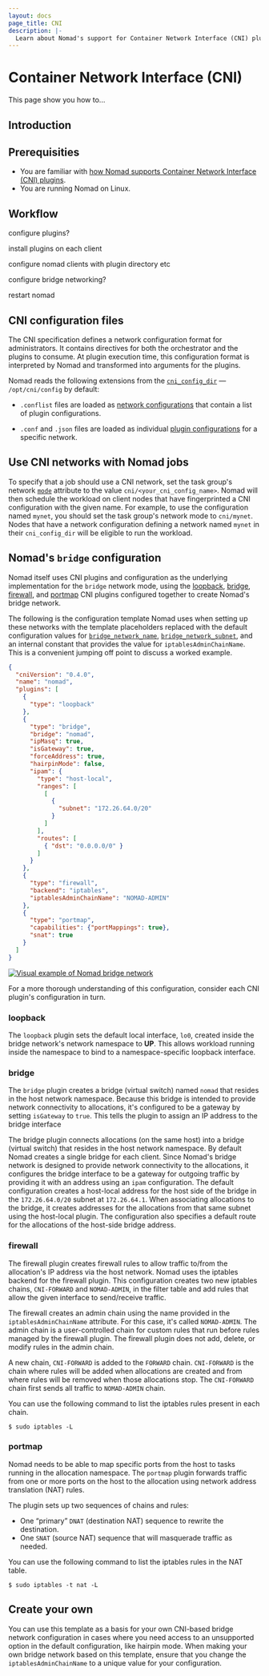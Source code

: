 ```yaml
---
layout: docs
page_title: CNI
description: |-
  Learn about Nomad's support for Container Network Interface (CNI) plugins, Nomad's bridge configuration, how to configure CNI plugins, and how to use CNI networks with Nomad jobs. 
---
```


# Container Network Interface (CNI)

This page show you how to...

## Introduction

## Prerequisities

- You are familiar with [how Nomad supports Container Network Interface (CNI) plugins](/nomad/docs/networking/index.mdx#container-network-interface-plugins).
- You are running Nomad on Linux.

## Workflow

configure plugins?

install plugins on each client

configure nomad clients with plugin directory etc

configure bridge networking?

restart nomad

## CNI configuration files

The CNI specification defines a network configuration format for administrators.
It contains directives for both the orchestrator and the plugins to consume.
At plugin execution time, this configuration format is interpreted by Nomad
and transformed into arguments for the plugins.

Nomad reads the following extensions from the [`cni_config_dir`](/nomad/docs/configuration/client#cni_config_dir) — `/opt/cni/config` by default:

* `.conflist` files are loaded as [network
  configurations](https://github.com/containernetworking/cni/blob/main/SPEC.md#configuration-format) that contain a list of plugin  configurations.

* `.conf` and `.json` files are loaded as individual [plugin
  configurations](https://github.com/containernetworking/cni/blob/main/SPEC.md#plugin-configuration-objects) for a specific network.

## Use CNI networks with Nomad jobs

To specify that a job should use a CNI network, set the task group's
network [`mode`](/nomad/docs/job-specification/network#mode) attribute to the value `cni/<your_cni_config_name>`.
Nomad will then schedule the workload on client nodes that have fingerprinted a
CNI configuration with the given name. For example, to use the configuration
named `mynet`, you should set the task group's network mode to `cni/mynet`.
Nodes that have a network configuration defining a network named `mynet` in
their `cni_config_dir` will be eligible to run the workload.

## Nomad's `bridge` configuration

Nomad itself uses CNI plugins and configuration as the underlying implementation
for the `bridge` network mode, using the [loopback](https://github.com/containernetworking/plugins#main-interface-creating), [bridge](https://www.cni.dev/plugins/current/main/bridge/), [firewall](https://www.cni.dev/plugins/current/meta/firewall/),
and [portmap](https://www.cni.dev/plugins/current/meta/portmap/) CNI plugins configured together to create Nomad's bridge
network.

The following is the configuration template Nomad uses when setting up these
networks with the template placeholders replaced with the default configuration
values for [`bridge_network_name`](/nomad/docs/configuration/client#bridge_network_name), [`bridge_network_subnet`]( /nomad/docs/configuration/client#bridge_network_subnet), and an
internal constant that provides the value for `iptablesAdminChainName`. This is
a convenient jumping off point to discuss a worked example.

```json
{
  "cniVersion": "0.4.0",
  "name": "nomad",
  "plugins": [
    {
      "type": "loopback"
    },
    {
      "type": "bridge",
      "bridge": "nomad",
      "ipMasq": true,
      "isGateway": true,
      "forceAddress": true,
      "hairpinMode": false,
      "ipam": {
        "type": "host-local",
        "ranges": [
          [
            {
              "subnet": "172.26.64.0/20"
            }
          ]
        ],
        "routes": [
          { "dst": "0.0.0.0/0" }
        ]
      }
    },
    {
      "type": "firewall",
      "backend": "iptables",
      "iptablesAdminChainName": "NOMAD-ADMIN"
    },
    {
      "type": "portmap",
      "capabilities": {"portMappings": true},
      "snat": true
    }
  ]
}
```

[comment-source-image]: https://www.figma.com/file/Ne2qaPUlBTmTYer9biCfK9/Networking?node-id=0%3A1&t=BepgOoQ0kb76GwIr-1

[![Visual example of Nomad bridge network](/img/nomad-bridge-network.png)](/img/nomad-bridge-network.png)

For a more thorough understanding of this configuration, consider each CNI
plugin's configuration in turn.

### loopback

The `loopback` plugin sets the default local interface, `lo0`, created inside
the bridge network's network namespace to **UP**. This allows workload running
inside the namespace to bind to a namespace-specific loopback interface.

### bridge

The `bridge` plugin creates a bridge (virtual switch) named `nomad` that resides
in the host network namespace. Because this bridge is intended to provide
network connectivity to allocations, it's configured to be a gateway by setting
`isGateway` to `true`. This tells the plugin to assign an IP address to the
bridge interface

The bridge plugin connects allocations (on the same host) into a bridge (virtual
switch) that resides in the host network namespace. By default Nomad creates a
single bridge for each client. Since Nomad's bridge network is designed to
provide network connectivity to the allocations, it configures the bridge
interface to be a gateway for outgoing traffic by providing it with an address
using an `ipam` configuration. The default configuration creates a host-local
address for the host side of the bridge in the `172.26.64.0/20` subnet at
`172.26.64.1`. When associating allocations to the bridge, it creates addresses
for the allocations from that same subnet using the host-local plugin. The
configuration also specifies a default route for the allocations of the
host-side bridge address.

### firewall

The firewall plugin creates firewall rules to allow traffic to/from the
allocation's IP address via the host network. Nomad uses the iptables backend
for the firewall plugin. This configuration creates two new iptables chains,
`CNI-FORWARD` and `NOMAD-ADMIN`, in the filter table and add rules that allow
the given interface to send/receive traffic.

The firewall creates an admin chain using the name provided in the
`iptablesAdminChainName` attribute. For this case, it's called `NOMAD-ADMIN`.
The admin chain is a user-controlled chain for custom rules that run before
rules managed by the firewall plugin. The firewall plugin does not add, delete,
or modify rules in the admin chain.

A new chain, `CNI-FORWARD` is added to the `FORWARD` chain. `CNI-FORWARD` is
the chain where rules will be added when allocations are created and from where
rules will be removed when those allocations stop. The `CNI-FORWARD` chain
first sends all traffic to `NOMAD-ADMIN` chain.

You can use the following command to list the iptables rules present in each
chain.

```shell-session
$ sudo iptables -L
```

### portmap

Nomad needs to be able to map specific ports from the host to tasks running in
the allocation namespace. The `portmap` plugin forwards traffic from one or more
ports on the host to the allocation using network address translation (NAT)
rules.

The plugin sets up two sequences of chains and rules:

- One “primary” `DNAT` (destination NAT) sequence to rewrite the destination.
- One `SNAT` (source NAT) sequence that will masquerade traffic as needed.

You can use the following command to list the iptables rules in the NAT table.

```shell-session
$ sudo iptables -t nat -L
```

## Create your own

You can use this template as a basis for your own CNI-based bridge network
configuration in cases where you need access to an unsupported option in the
default configuration, like hairpin mode. When making your own bridge network
based on this template, ensure that you change the `iptablesAdminChainName` to
a unique value for your configuration.
